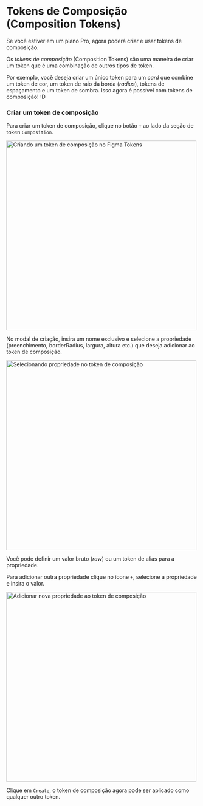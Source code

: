 # Tokens de Composição (Composition Tokens)

Se você estiver em um plano Pro, agora poderá criar e usar tokens de composição.

Os *tokens de composição* (Composition Tokens) são uma maneira de criar um token que é uma combinação de outros tipos de token.

Por exemplo, você deseja criar um único token para um *card* que combine um token de cor, um token de raio da borda (*radius*), tokens de espaçamento e um token de sombra. Isso agora é possível com tokens de composição! :D


<ReactPlayer
  muted
  width="100%"
  height="auto"
  loop
  playing
  controls
  url="/composition-tokens.MP4"
/>

### Criar um token de composição

Para criar um token de composição, clique no botão `+` ao lado da seção de token `Composition`.

<img src='/composition-1.png' alt="Criando um token de composição no Figma Tokens" width="500" />

No modal de criação, insira um nome exclusivo e selecione a propriedade (preenchimento, borderRadius, largura, altura etc.) que deseja adicionar ao token de composição.

<img src='/composition-select-property.png' alt="Selecionando propriedade no token de composição" width="500" />

Você pode definir um valor bruto (*raw*) ou um token de alias para a propriedade.

Para adicionar outra propriedade clique no ícone `+`, selecione a propriedade e insira o valor.

<img src='/composition-add-property.png' alt="Adicionar nova propriedade ao token de composição" width="500" />

Clique em `Create`, o token de composição agora pode ser aplicado como qualquer outro token.

<ReactPlayer
   mudo
   largura="100%"
   altura="auto"
   ciclo
   jogando
   controles
   url="/composition-tokens.MP4"
/>